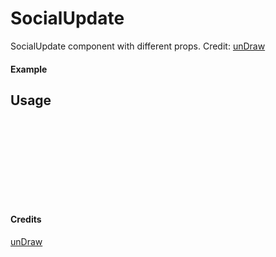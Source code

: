 
<Meta of={SocialUpdate} title="unDraw/SocialUpdate" />

# SocialUpdate

SocialUpdate component with different props.
Credit: [unDraw](https://undraw.co/illustrations)

#### Example

<Canvas of={SocialUpdate.Primary} />

## Usage

```ts
import { SocialUpdate } from "yadl-ui";

const Example = () => {
  return (
      <SocialUpdate />
  );
};

export default Example;
```

#### Credits
[unDraw](https://undraw.co/illustrations)
